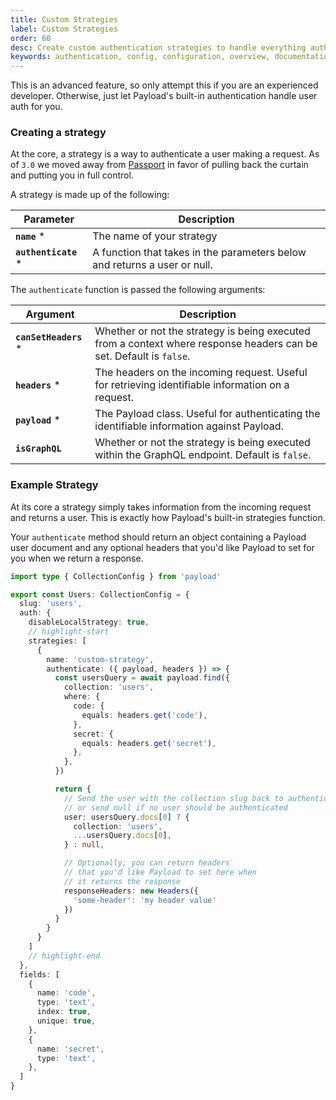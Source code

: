 ```yaml
---
title: Custom Strategies
label: Custom Strategies
order: 60
desc: Create custom authentication strategies to handle everything auth in Payload.
keywords: authentication, config, configuration, overview, documentation, Content Management System, cms, headless, javascript, node, react, nextjs
---
```


<Banner type="warning">
  This is an advanced feature, so only attempt this if you are an experienced
  developer. Otherwise, just let Payload's built-in authentication handle user
  auth for you.
</Banner>

### Creating a strategy

At the core, a strategy is a way to authenticate a user making a request. As of `3.0` we moved away from [Passport](https://www.passportjs.org) in favor of pulling back the curtain and putting you in full control.

A strategy is made up of the following:

| Parameter             | Description                                                               |
| --------------------- | ------------------------------------------------------------------------- |
| **`name`** \*         | The name of your strategy                                                 |
| **`authenticate`** \* | A function that takes in the parameters below and returns a user or null. |

The `authenticate` function is passed the following arguments:

| Argument               | Description                                                                                                         |
| ---------------------- | ------------------------------------------------------------------------------------------------------------------- |
| **`canSetHeaders`** \* | Whether or not the strategy is being executed from a context where response headers can be set. Default is `false`. |
| **`headers`** \*       | The headers on the incoming request. Useful for retrieving identifiable information on a request.                   |
| **`payload`** \*       | The Payload class. Useful for authenticating the identifiable information against Payload.                          |
| **`isGraphQL`**        | Whether or not the strategy is being executed within the GraphQL endpoint. Default is `false`.                      |

### Example Strategy

At its core a strategy simply takes information from the incoming request and returns a user. This is exactly how Payload's built-in strategies function.

Your `authenticate` method should return an object containing a Payload user document and any optional headers that you'd like Payload to set for you when we return a response.

```ts
import type { CollectionConfig } from 'payload'

export const Users: CollectionConfig = {
  slug: 'users',
  auth: {
    disableLocalStrategy: true,
    // highlight-start
    strategies: [
      {
        name: 'custom-strategy',
        authenticate: ({ payload, headers }) => {
          const usersQuery = await payload.find({
            collection: 'users',
            where: {
              code: {
                equals: headers.get('code'),
              },
              secret: {
                equals: headers.get('secret'),
              },
            },
          })

          return {
            // Send the user with the collection slug back to authenticate,
            // or send null if no user should be authenticated
            user: usersQuery.docs[0] ? {
              collection: 'users',
              ...usersQuery.docs[0],
            } : null,

            // Optionally, you can return headers
            // that you'd like Payload to set here when
            // it returns the response
            responseHeaders: new Headers({
              'some-header': 'my header value'
            })
          }
        }
      }
    ]
    // highlight-end
  },
  fields: [
    {
      name: 'code',
      type: 'text',
      index: true,
      unique: true,
    },
    {
      name: 'secret',
      type: 'text',
    },
  ]
}
```
